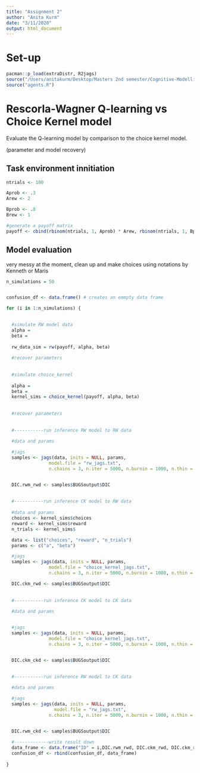 ```yaml
---
title: "Assignment 2"
author: "Anita Kurm"
date: "3/11/2020"
output: html_document
---
```


# Set-up
```r
pacman::p_load(extraDistr, R2jags)
source("/Users/anitakurm/Desktop/Masters 2nd semester/Cognitive-Modelling/Module 1/quick_n_clean_plots.R")
source("agents.R")
```


# Rescorla-Wagner Q-learning vs Choice Kernel model
Evaluate the Q-learning model by comparison to the choice kernel model.

(parameter and model recovery)



## Task environment innitiation

```r
ntrials <- 100

Aprob <- .3
Arew <- 2

Bprob <- .8
Brew <- 1

#generate a payoff matrix
payoff <- cbind(rbinom(ntrials, 1, Aprob) * Arew, rbinom(ntrials, 1, Bprob) * Brew) #why rbinom?

```

## Model evaluation
very messy at the moment, clean up and make choices using notations by Kenneth or Maris
```r
n_simulations = 50


confusion_df <- data.frame() # creates an emmpty data frame

for (i in 1:n_simulations) {
  

  #simulate RW model data
  alpha = 
  beta = 
    
  rw_data_sim = rw(payoff, alpha, beta)
  
  #recover parameters
  
  
  #simulate choice_kernel
  
  alpha = 
  beta = 
  kernel_sims = choice_kernel(payoff, alpha, beta)
  
  
  #recover parameters
  
  
  #-----------run inference RW model to RW data
  
  #data and params

  #jags
  samples <- jags(data, inits = NULL, params,  
                model.file = "rw_jags.txt",
                n.chains = 3, n.iter = 5000, n.burnin = 1000, n.thin = 1) #you average over the sampling chains, 3 is normal, don't go below 3


  DIC.rwm_rwd <- samples$BUGSoutput$DIC 
  
  
  #-----------run inference CK model to RW data
  
  #data and params
  choices <- kernel_sims$choices
  reward <- kernel_sims$reward
  n_trials <- kernel_sims$

  data <- list("choices", "reward", "n_trials")
  params <- c("a", "beta")

  #jags
  samples <- jags(data, inits = NULL, params,  
                model.file = "choice_kernel_jags.txt",
                n.chains = 3, n.iter = 5000, n.burnin = 1000, n.thin = 1) #you average over the sampling chains, 3 is normal, don't go below 3

  DIC.ckm_rwd <- samples$BUGSoutput$DIC 
  
  
  #-----------run inference CK model to CK data
  
  #data and params


  #jags
  samples <- jags(data, inits = NULL, params,  
                model.file = "choice_kernel_jags.txt",
                n.chains = 3, n.iter = 5000, n.burnin = 1000, n.thin = 1) #you average over the sampling chains, 3 is normal, don't go below 3


  DIC.ckm_ckd <- samples$BUGSoutput$DIC
  
  
  #-----------run inference RW model to CK data

  #data and params

  #jags
  samples <- jags(data, inits = NULL, params,  
                  model.file = "rw_jags.txt",
                n.chains = 3, n.iter = 5000, n.burnin = 1000, n.thin = 1) #you average over the sampling chains, 3 is normal, don't go below 3


  DIC.rwm_ckd <- samples$BUGSoutput$DIC 
  
  #-------------write result down
  data_frame <- data.frame("ID" = i,DIC.rwm_rwd, DIC.ckm_rwd, DIC.ckm_rwd, DIC.ckm_ckd)
  confusion_df <- rbind(confusion_df, data_frame)
  
}
```



